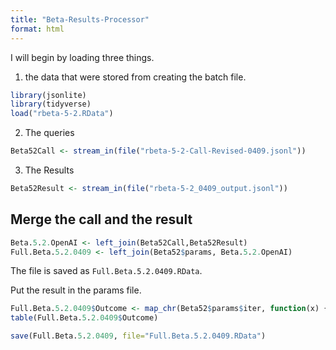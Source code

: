 ```yaml
---
title: "Beta-Results-Processor"
format: html
---
```


I will begin by loading three things.  

1. the data that were stored from creating the batch file.

```r
library(jsonlite)
library(tidyverse)
load("rbeta-5-2.RData")
```

2. The queries

```r
Beta52Call <- stream_in(file("rbeta-5-2-Call-Revised-0409.jsonl"))
```

3. The Results

```r
Beta52Result <- stream_in(file("rbeta-5-2_0409_output.jsonl"))
```

## Merge the call and the result

```r
Beta.5.2.OpenAI <- left_join(Beta52Call,Beta52Result)
Full.Beta.5.2.0409 <- left_join(Beta52$params, Beta.5.2.OpenAI)
```

The file is saved as `Full.Beta.5.2.0409.RData`.

Put the result in the params file.

```r
Full.Beta.5.2.0409$Outcome <- map_chr(Beta52$params$iter, function(x) { unlist(Beta52Result$response$body$choices[[x]][[2]][2]) })
table(Full.Beta.5.2.0409$Outcome)
```

```r
save(Full.Beta.5.2.0409, file="Full.Beta.5.2.0409.RData")
```

